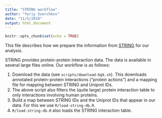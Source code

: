 ```yaml
---
title: "STRING workflow"
author: "Yuriy Sverchkov"
date: "11/5/2018"
output: html_document
---
```


```r
knitr::opts_chunk$set(echo = TRUE)
```

This file describes how we prepare the information from [STRING](https://string-db.org) for our analysis.

STRING provides protein-protein interaction data.
The data is available in several large files online.
Our workflow is as follows:

 1. Download the data (see `scripts/download-bgk.sh`). This downloads annotated protein-protein interactions ("protein actions") and a mapping file for mapping between STRING and Uniprot IDs.
 2. The above script also filters the (quite large) protein interaction table to only interactions involving human proteins.
 3. Build a map between STRING IDs and the Uniprot IDs that appear in our data. For this we use `R/load-string-db.R`.
 4. `R/load-string-db.R` also loads the STRING interaction table.

